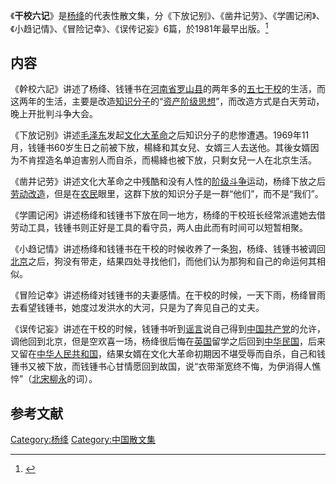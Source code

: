 {{Infobox book 
| 图像      = <!-- [[File:|200px]] -->
| 图像说明  = 
| 书名      = 干校六记
| 作者      = [[杨绛|杨绛]]
| 原名      = 
| 译者      = 
| 插图      = 
| 封面设计  = 
| 出版地    = 北京市
| 语言      = 简体中文
| 系列      = 
| 题材      = 
| 类型      = [[散文|散文集]]
| 出版者    = 三联书店
| 出版日期  = 2010年7月1日
| 中文版    = 
| 媒介      = 印刷（平装书）
| 页数      = 75
| 开本      = 
| isbn      = 9787108034571
| oclc      = 
| 杜威十进制图书分类法= 
| 美国国会图书馆图书分类法= 
| 上一部作品= 
| 下一部作品= 
| 引用      = 
| 被引用    = 
}}
《'''干校六记'''》是[[杨绛|杨绛]]的代表性散文集，分《下放记别》、《凿井记劳》、《学圃记闲》、《小趋记情》、《冒险记幸》、《误传记妄》6篇，於1981年最早出版。<ref name="panda">{{cite book |author=杨绛 |title=《干校六记》|url=https://archive.org/details/ganxiaoliuji0001yang |date=2010-07-01 |publisher=三联书店 |location=北京市 |isbn= 9787108034571}}</ref>

==内容==
《幹校六記》讲述了杨绛、钱锺书在[[河南省|河南省]][[罗山县|罗山县]]的两年多的[[五七干校|五七干校]]的生活，而这两年的生活，主要是改造[[知识分子|知识分子]]的“[[资产阶级|资产阶级思想]]”，而改造方式是白天劳动，晚上开批判斗争大会。

《下放记别》讲述[[毛泽东|毛泽东]]发起[[文化大革命|文化大革命]]之后知识分子的悲惨遭遇。1969年11月，钱锺书60岁生日之前被下放，楊絳和其女兒、女婿三人去送他。其後女婿因为不肯捏造名单迫害别人而自杀，而楊絳也被下放，只剩女兒一人在北京生活。

《凿井记劳》讲述文化大革命之中残酷和没有人性的[[阶级斗争|阶级斗争]]运动，杨绛下放之后[[劳动改造|劳动改造]]，但是在[[农民|农民]]眼里，这群下放的知识分子是一群“他们”，而不是“我们”。

《学圃记闲》讲述杨绛和钱锺书下放在同一地方，杨绛的干校班长经常派遣她去借劳动工具，钱锺书则正好是工具的看守员，两人由此而有时间可以短暂相聚。

《小趋记情》讲述杨绛和钱锺书在干校的时候收养了一条[[狗|狗]]，杨绛、钱锺书被调回[[北京|北京]]之后，狗没有带走，结果四处寻找他们，而他们认为那狗和自己的命运何其相似。

《冒险记幸》讲述杨绛对钱锺书的夫妻感情。在干校的时候，一天下雨，杨绛冒雨去看望钱锺书，她度过发洪水的大河，只是为了奔见自己的丈夫。

《误传记妄》讲述在干校的时候，钱锺书听到[[谣言|谣言]]说自己得到[[中国共产党|中国共产党]]的允许，调他回到北京，但是空欢喜一场，杨绛很后悔在[[英国|英国]]留学之后回到[[中华民国|中华民国]]，后来又留在[[中华人民共和国|中华人民共和国]]，结果女婿在文化大革命初期因不堪受辱而自杀，自己和钱锺书又被下放，而钱锺书心甘情愿回到故国，说“衣带渐宽终不悔，为伊消得人憔悴”（[[北宋|北宋]][[柳永|柳永]]的词）。

==参考文献==
{{reflist}}
{{Authority control}}
{{DEFAULTSORT:G干}}
[[Category:杨绛|Category:杨绛]]
[[Category:中国散文集|Category:中国散文集]]